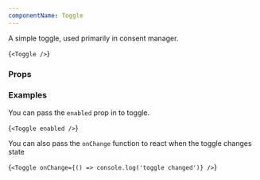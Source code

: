 ```yaml
---
componentName: Toggle
---
```


A simple toggle, used primarily in consent manager.

<LiveComponent>{`<Toggle />`}</LiveComponent>

### Props

<PropsTable props={componentProps} />

### Examples

You can pass the `enabled` prop in to toggle.

<LiveComponent>{`<Toggle enabled />`}</LiveComponent>

You can also pass the `onChange` function to react when the toggle changes state

<LiveComponent>{`<Toggle onChange={() => console.log('toggle changed')} />`}</LiveComponent>
